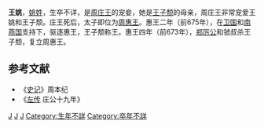 '''王姚'''，[[姚姓|姚姓]]，生卒不详，是[[周庄王|周庄王]]的宠妾，她是[[王子颓|王子颓]]的母亲，周庄王非常宠爱王姚和王子颓。庄王死后，太子即位为[[周惠王|周惠王]]。惠王二年（前675年），在[[卫国|卫国]]和[[南燕国|南燕国]]支持下，驱逐惠王，王子颓称王。惠王四年（前673年），[[郑厉公|郑厉公]]和虢叔杀王子颓，复立周惠王。

==参考文献==
*《[[史记|史记]]》周本纪
*《[[左传|左传]] 庄公十九年》

{{周朝及秦國王后}}

[[Category:东周君主配偶|J]]
[[Category:姚姓|J]]
[[Category:中国君主亲母未得尊后位者|J]]
[[Category:生年不詳|Category:生年不詳]]
[[Category:卒年不詳|Category:卒年不詳]]